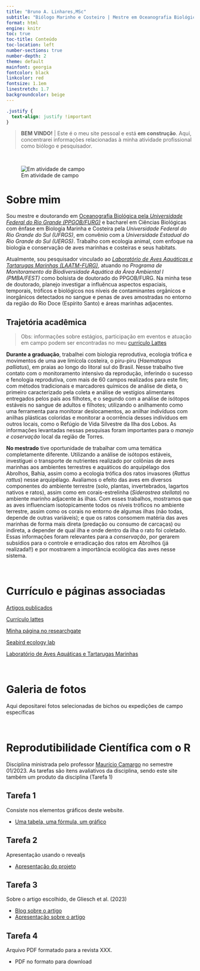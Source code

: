 ```yaml
---
title: "Bruno A. Linhares,MSc"
subtitle: "Biólogo Marinho e Costeiro | Mestre em Oceanografia Biológica"
format: html
engine: knitr
toc: true
toc-title: Conteúdo
toc-location: left
number-sections: true
number-depth: 2
theme: default
mainfont: georgia
fontcolor: black
linkcolor: red
fontsize: 1.1em
linestretch: 1.7
backgroundcolor: beige
--- 
```


```css
.justify {
  text-align: justify !important
}
```
 
> **BEM VINDO!**    |  Este é o meu site pessoal e está **em construção**. Aqui, concentrarei informações relacionadas à minha atividade profissional como biólogo e pesquisador. 

<br>

 ![Em atividade de campo](campo.jpg)   


# **Sobre mim**
::: {.justify}
  Sou mestre e doutorando em [Oceanografia Biológica pela *Universidade Federal do Rio Grande (PPGOB/FURG)*](https://ppgocbio.furg.br/) e bacharel em Ciências Biológicas com ênfase em Biologia Marinha e Costeira pela *Universidade Federal do Rio Grande do Sul (UFRGS)*, em convênio com a *Universidade Estadual do Rio Grande do Sul (UERGS)*. Trabalho com ecologia animal, com enfoque na biologia e conservação de aves marinhas e costeiras e seus habitats. 
  
  Atualmente, sou pesquisador vinculado ao [*Laboratório de Aves Aquáticas e Tartarugas Marinhas (LAATM-FURG)*](https://laatm.furg.br/en/), atuando no *Programa de Monitoramento da Biodiversidade Aquática da Área Ambiental I (PMBA/FEST)* como bolsista de doutorado do PPGOB/FURG. Na minha tese de doutorado, planejo investigar a influêncua aspectos espaciais, temporais, tróficos e biológicos nos níveis de contaminantes orgânicos e inorgânicos detectados no sangue e penas de aves amostradas no entorno da região do Rio Doce (Espírito Santo) e áreas marinhas adjacentes. 

## **Trajetória acadêmica**  
> Obs: informações sobre estágios, participação em eventos e atuação em campo podem ser encontradas no meu [currículo Lattes](http://lattes.cnpq.br/5600969476991900)

  **Durante a graduação**, trabalhei com biologia reprodutiva, ecologia trófica e movimentos de uma ave limícola costeira, o piru-piru (*Haematopus palliatus*), em praias ao longo do litoral sul do Brasil. Nesse trabalho tive contato com o monitoramento intensivo da reprodução, inferindo o sucesso e fenologia reprodutiva, com mais de 60 campos realizados para este fim; com métodos tradicionais e marcadores químicos de análise de dieta, o primeiro caracterizado pela coleta e análise de vestígios alimentares entregados pelos pais aos filhotes, e o segundo com a análise de isótopos estáveis no sangue de adultos e filhotes; utilizando o anilhamento como uma ferramenta para monitorar deslocamentos, ao anilhar indivíduos com anilhas plásticas coloridas e monitorar a ocorrência desses indivíduos em outros locais, como o Refúgio de Vida Silvestre da Ilha dos Lobos. As informações levantadas nessas pesquisas foram importantes para o *manejo e coservação* local da região de Torres. 

  **No mestrado** tive oportunidade de trabalhar com uma temática completamente diferente. Utilizando a análise de isótopos estáveis, investiguei o transporte de nutrientes realizado por colônias de aves marinhas aos ambientes terrestres e aquáticos do arquipélago dos Abrolhos, Bahia, assim como a ecologia trófica dos ratos invasores (*Rattus rattus*) nesse arquipélago. Avaliamos o efeito das aves em diversos componentes do ambiente terrestre (solo, plantas, invertebrados, lagartos nativos e ratos), assim como em corais-estrelinha (*Siderastrea stellata*) no ambiente marinho adjacente às ilhas. Com esses trabalhos, mostramos que as aves influenciam isotopicamente todos os níveis tróficos no ambiente terrestre, assim como os corais no entorno de algumas ilhas (não todas, depende de outras variáveis); e que os ratos consomem matéria das aves marinhas de forma mais direta (predação ou consumo de carcaças) ou indireta, a depender de qual ilha e onde dentro da ilha o rato foi coletado. Essas informações foram relevantes para a *conservação*, por gerarem subsídios para o controle e erradicação dos ratos em Abrolhos (já realizada!!) e por mostrarem a importância ecológica das aves nesse sistema.


<br>

:::

# **Currículo e páginas associadas**

[Artigos publicados](pagina_bibliografica_BL.html)               

[Currículo lattes](http://lattes.cnpq.br/5600969476991900)

[Minha página no researchgate](https://www.researchgate.net/profile/Bruno-Linhares-3)

[Seabird ecology lab](https://www.ufrgs.br/seabirdecology/)

[Laboratório de Aves Aquáticas e Tartarugas Marinhas](https://laatm.furg.br/)

<br>

# **Galeria de fotos**
Aqui depositarei fotos selecionadas de bichos ou expedições de campo específicas

<br>

# **Reprodutibilidade Científica com o R**
Disciplina ministrada pelo professor [Maurício Camargo](https://mauricio-camargo.github.io/) no semestre 01/2023. As tarefas são itens avaliativos da disciplina, sendo este site também um produto da disciplina (Tarefa 1)

## **Tarefa 1**
Consiste nos elementos gráficos deste website.    

* [Uma tabela, uma fórmula, um gráfico](pagina_codigos.html)

## **Tarefa 2**
Apresentação usando o revealjs

* [Apresentação do projeto](apresentacao_projtese.html)

## **Tarefa 3**
Sobre o artigo escolhido, de Gliesch et al. (2023)

* [Blog sobre o artigo](artigo_foodwebs.html)
* [Apresentação sobre o artigo](apresentacao_artigoFOODWEBS.html)

## **Tarefa 4**
Arquivo PDF formatado para a revista XXX.

* PDF no formato para download


       

